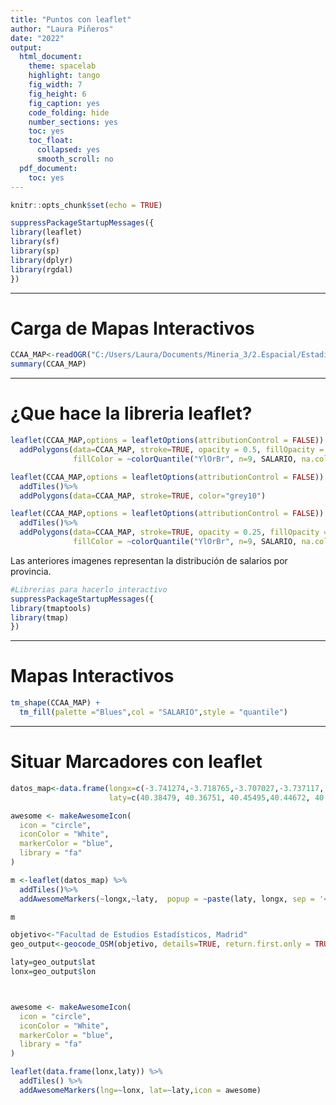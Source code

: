 ---
title: "Puntos con leaflet"
author: "Laura Piñeros"
date: "2022"
output:
  html_document:
    theme: spacelab
    highlight: tango
    fig_width: 7
    fig_height: 6
    fig_caption: yes
    code_folding: hide
    number_sections: yes
    toc: yes
    toc_float:
      collapsed: yes
      smooth_scroll: no
  pdf_document:
    toc: yes
---

```{r setup, include=FALSE}
knitr::opts_chunk$set(echo = TRUE)
```

```{r warning=FALSE}
suppressPackageStartupMessages({
library(leaflet)
library(sf)
library(sp)
library(dplyr)
library(rgdal)
})
```

***
# Carga de Mapas Interactivos 

```{r warning=FALSE}
CCAA_MAP<-readOGR("C:/Users/Laura/Documents/Mineria_3/2.Espacial/Estadistica Espacial en R/cartografias","CCAA_SALARIOS")
summary(CCAA_MAP)
```

***
# ¿Que hace la libreria leaflet?

```{r}
leaflet(CCAA_MAP,options = leafletOptions(attributionControl = FALSE)) %>%
  addPolygons(data=CCAA_MAP, stroke=TRUE, opacity = 0.5, fillOpacity = 0.7,color="grey10",
              fillColor = ~colorQuantile("YlOrBr", n=9, SALARIO, na.color = "white")(SALARIO))
```


```{r}
leaflet(CCAA_MAP,options = leafletOptions(attributionControl = FALSE)) %>%
  addTiles()%>%
  addPolygons(data=CCAA_MAP, stroke=TRUE, color="grey10")
```


```{r}
leaflet(CCAA_MAP,options = leafletOptions(attributionControl = FALSE)) %>%
  addTiles()%>%
  addPolygons(data=CCAA_MAP, stroke=TRUE, opacity = 0.25, fillOpacity = 0.27,color="grey10",
              fillColor = ~colorQuantile("YlOrBr", n=9, SALARIO, na.color = "white")(SALARIO))
```


Las anteriores imagenes representan la distribución de salarios por provincia. 


```{r}
#Librerias para hacerlo interactivo
suppressPackageStartupMessages({
library(tmaptools)
library(tmap)
})
```

***

# Mapas Interactivos

```{r warning=FALSE}
tm_shape(CCAA_MAP) +
  tm_fill(palette ="Blues",col = "SALARIO",style = "quantile")
```


***
# Situar Marcadores con leaflet


```{r}
datos_map<-data.frame(longx=c(-3.741274,-3.718765,-3.707027,-3.737117, -3.674605,-3.709559 ),
                      laty=c(40.38479, 40.36751, 40.45495,40.44672, 40.50615, 40.42059))

awesome <- makeAwesomeIcon(
  icon = "circle",
  iconColor = "White",
  markerColor = "blue",
  library = "fa"
)

m <-leaflet(datos_map) %>%
  addTiles()%>%  
  addAwesomeMarkers(~longx,~laty,  popup = ~paste(laty, longx, sep = '<br/>'), icon = awesome)

m 
```


```{r}
objetivo<-"Facultad de Estudios Estadísticos, Madrid"
geo_output<-geocode_OSM(objetivo, details=TRUE, return.first.only = TRUE, as.data.frame = T )

laty=geo_output$lat
lonx=geo_output$lon



awesome <- makeAwesomeIcon(
  icon = "circle",
  iconColor = "White",
  markerColor = "blue",
  library = "fa"
)

leaflet(data.frame(lonx,laty)) %>% 
  addTiles() %>% 
  addAwesomeMarkers(lng=~lonx, lat=~laty,icon = awesome)

```

